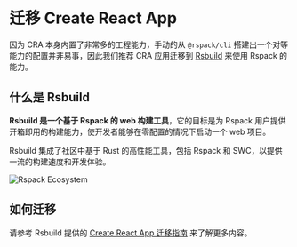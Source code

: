 # 迁移 Create React App

因为 CRA 本身内置了非常多的工程能力，手动的从 `@rspack/cli` 搭建出一个对等能力的配置并非易事，因此我们推荐 CRA 应用迁移到 [Rsbuild](https://rsbuild.dev/) 来使用 Rspack 的能力。

## 什么是 Rsbuild

**Rsbuild 是一个基于 Rspack 的 web 构建工具**，它的目标是为 Rspack 用户提供开箱即用的构建能力，使开发者能够在零配置的情况下启动一个 web 项目。

Rsbuild 集成了社区中基于 Rust 的高性能工具，包括 Rspack 和 SWC，以提供一流的构建速度和开发体验。

![Rspack Ecosystem](https://github.com/web-infra-dev/rsbuild/assets/7237365/1ec93ad6-b8b1-475b-963f-cba1e7d79dec)

## 如何迁移

请参考 Rsbuild 提供的 [Create React App 迁移指南](https://rsbuild.dev/zh/guide/migration/cra) 来了解更多内容。
